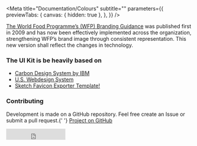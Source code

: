 
<Meta
  title="Documentation/Colours"
  subtitle=""
  parameters={{
    previewTabs: {
      canvas: { hidden: true },
    },
  }}
/>

[The World Food Programme’s (WFP) Branding Guidance](http://brand.manuals.wfp.org) was published first in 2009 and has now been effectively implemented across the organization, strengthening WFP’s brand image through consistent representation. This new version shall reflect the changes in technology.

### The UI Kit is be heavily based on

- [Carbon Design System by IBM](https://github.com/carbon-design-system/carbon-components)
- [U.S. Webdesign System](https://designsystem.digital.gov/page-templates)
- [Sketch Favicon Exporter Template!](https://github.com/frederik-jacques/sketch-favicon-exporter-template)

### Contributing

Development is made on a GitHub repository. Feel free create an Issue or
submit a pull request.{' '}
[Project on GitHub](https://github.com/wfp/ui)

<iframe
  title="GitHub Like"
  src="https://ghbtns.com/github-btn.html?user=wfp&repo=ui&type=star&count=true&size=large"
  frameBorder="0"
  scrolling="0"
  width="160px"
  height="30px"
/>

### NPM

npm is a package manager for the JavaScript programming language. All
versions of the UI Kit will be published there.
[View package on npm](https://www.npmjs.com/package/@wfp/ui)


WFP online visual identity includes the following colours:

- ### [primary](#primary-colours)
- ### [extended primary](#extended-primary-palette)
- ### [neutrals](#neutral-colors)
- ### [dataviz](#tints-to-use-in-graphs-and-charts)
- ### [semantic](#semantic-colours)
- ### [symbolic](#symbolic-colours)

The WFP official branding palette can be found [here](http://brand.manuals.wfp.org/en/core-elements/colours/colour-palette/).

Use the _70–25–5_ rule to create sense of balance and allow the eye to
move comfortably from one focal point to the next.

<img
  alt="Brand colour"
  style={{
    width: '100%',
    height: 'auto',
    marginTop: '1em',
    marginLeft: '0em',
  }}
  src={`${process.env.STORYBOOK_INTERNAL_ASSETS}internal/colors.png`}
/>

### Primary Colours

Primary colours are the base colours of the UI, the ones that are used most
frequently in the interface. **Brand-01 is the base branding colour**,
corresponding to WFP’s corporate blue: it is used for brand elements and
non-interactive elements. **Interactive colours** are used for primary
links and action items that can be clicked or touched, to emphasize important
actions and highlight information in your application. Yellow is the
recommended **secondary accent colour**: to use a different colour please
contact [wfp.publications@wfp.org](mailto:wfp.publications@wfp.org)

<ColorList filter="brand" />

<Color color="brand-01" />
<h4 className="wfp--story__sub-heading">WFP's corporate colour</h4>

The brand-01 colour is WFP’s corporate blue which is used in all
(non-interactive) branding elements. It is the colour displayed most
frequently across your App’s screens and components. The primary colour
can also be used to accent elements.

#### Use brand-01 for:

- ✓ MainNavigation
- ✓ brand elements
- ✓ dark background

#### Do not use for:

- ✗ interactive elements like buttons or links
- ✗ Primary and secondary colours

<Color color="interactive-01" />

<h4 className="wfp--story__sub-heading">
  Primary interactive colour, primary buttons
</h4>

Used for primary links and action elements that can be clicked or touched. It
is slightly lighter then the main WFP blue to communicate that an element is
interactive and to be distinguishable from black.

<img
  alt="Brand colour"
  style={{
    width: '100%',
    height: 'auto',
    marginTop: '1em',
    marginLeft: '0em',
  }}
  src={`${process.env.STORYBOOK_INTERNAL_ASSETS}internal/brand-color.png`}
/>

<Color color="interactive-02" />
<h4 className="wfp--story__sub-heading">
  Interactive emphasis colour (e.g. hovers)
</h4>

This colour is used for hover and active states.

#### Use interactive - 01 for:

- ✓ links
- ✓ buttons
- ✓ other interactive elements

#### Do not use for:

- ✗ MainNavigation, since it is a branding element and not interactive as a whole.
- ✗ other branding elements
- ✗ non - interactive elements

<Color color="accent-01" />

<h4 className="wfp--story__sub-heading">Accent secondary colour</h4>
<img
  alt="Brand colour"
  style={{
    width: '100%',
    height: 'auto',
    marginTop: '1em',
    marginLeft: '0em',
  }}
  src={`${process.env.STORYBOOK_INTERNAL_ASSETS}internal/secondary-color.png`}
/>

Use to emphasize important actions and highlighted information in your
application.It can help encourage visitors to make more interactions
with the elements of your design.

Be playful and crazy here but don't forget that the accent colour should
be maximum 10 % of colour of the whole product. Yellow is the
recommended accent colour. To use a different accent colour then yellow
please contact [wfp.publications@wfp.org](mailto:wfp.publications@wfp.org).

#### Secondary colours are best for:

- ✓ floating action buttons (mobile devices)
- ✓ progress bars
- ✓ important highlights
- ✓ call-to-action buttons and links
- ✓ yellow makes a good button colour in placed in isolation
- ✓ external websites where colour creates interest and meaning and
  improves the conversion rate

#### Do not use it:

- ✗ for regular actions
- ✗ multiple actions / times on the same webpage
- ✗ limit the use of yellow to the elements you want to emphasize
  related to the audience priority
- ✗ limit usage for texts and navigation elements

### Extended primary palette

This palette extends the primary palette by providing lighter and darker
tints of the WFP brand colour. They can be used to increase the contrast
of the UI elements to make them more or less visible compared to the
rest of the interface.

<ColorList filter="brand-extended" />

### Neutral Colors

Neutral colours are used for non-interactive elements, backgrounds,
borders and texts.

<ColorList filter="ui" />

### ui-01 and ui-02

<h4 className="wfp--story__sub-heading">
  Container and page background colors
</h4>

**ui-01** is used as the page background if there are not Modules on
top of it, while ui-02 is used as the page background when there are
Modules on top.

<img
  alt="Brand colour"
  style={{
    width: '100%',
    height: 'auto',
    marginTop: '3em',
    marginLeft: '0em',
  }}
  src={`${process.env.STORYBOOK_INTERNAL_ASSETS}internal/background-contrast.png`}
/>

### Tints to use in graphs and charts

<ColorList filter="communications" />

### Semantic colours

<ColorList filter="support" />

<Color color="support-01" />

Use the error colour to indicate an error or to focus the attention on something
which is crucial to see. Paired with a cross icon, red delivers the message that
something went wrong.

<Color color="support-02" />

Use green to indicate success state. Paired with a checkmark icon the user
knows that the operation was successfully completed.

<Color color="support-03" />

Use yellow to indicate a transient warning which is less important than an
error message. Yellow typically consists of items which require the user’s
immediate attention, or indicate a waiting period. Although this overlaps with
the use of red, yellow is more transient in nature.

### Symbolic colours

<ColorList filter="symbolic" />

### Usage

The colours can be used via JavaScript or different frameworks.

#### Usage in JavaScript

```
// Import colours as json (needs a json loader)
import colors from '@wfp/ui/source/globals/data/colors.json'

// Import colours as js
import colors from '@wfp/ui/source/globals/data/colors.js'

const barChartColor = colors.navy;
```

Setting colour variables makes it easy to reuse colours, without the hassle of updating every single Hex colour code once they change.

#### Usage in scss

```
 // Only use variables
 @import "~@wfp/ui/source/globals/scss/vars";

 body {
 background: \$ui-02;
 }
```
